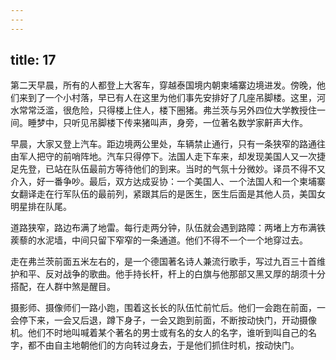 ```yaml
---
---
---
```

title: 17
---




第二天早晨，所有的人都登上大客车，穿越泰国境内朝柬埔寨边境进发。傍晚，他们来到了一个小村落，早已有人在这里为他们事先安排好了几座吊脚楼。这里，河水常常泛滥，很危险，只得楼上住人，楼下圈猪。弗兰茨与另外四位大学教授住一间。睡梦中，只听见吊脚楼下传来猪叫声，身旁，一位著名数学家鼾声大作。

早晨，大家又登上汽车。距边境两公里处，车辆禁止通行，只有一条狭窄的路通往由军人把守的前哨阵地。汽车只得停下。法国人走下车来，却发现美国人又一次捷足先登，已站在队伍最前方等待他们的到来。当时的气氛十分微妙。译员不得不又介入，好一番争吵。最后，双方达成妥协：一个美国人、一个法国人和一个柬埔寨女翻译走在行军队伍的最前列，紧跟其后的是医生，医生后面是其他人员，美国女明星排在队尾。

道路狭窄，路边布满了地雷。每行走两分钟，队伍就会遇到路障：两堵上方布满铁蒺藜的水泥墙，中间只留下窄窄的一条通道。他们不得不一个一个地穿过去。

走在弗兰茨前面五米左右的，是一个德国著名诗人兼流行歌手，写过九百三十首维护和平、反对战争的歌曲。他手持长杆，杆上的白旗与他那部又黑又厚的胡须十分搭配，在人群中煞是醒目。

摄影师、摄像师们一路小跑，围着这长长的队伍忙前忙后。他们一会跑在前面，一会停下来，一会又后退，蹲下身子，一会又跑到前面，不断按动快门，开动摄像机。他们不时地叫喊着某个著名的男士或有名的女人的名字，谁听到叫自己的名字，都不由自主地朝他们的方向转过身去，于是他们抓住时机，按动快门。